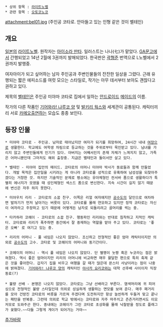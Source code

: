  * 상위 항목 : [[라이트노벨]]
 * 관련 항목 : [[오토코노코]]

attachment:bel01.jpg
(주인공 코타로. 안아들고 있는 인형 같은 것이 벨테인)
== 개요 ==
[[일본]]의 [[라이트노벨]]. 원작자는 [[아이소라 만타]]. 일러스트는 나나(七)가 맡았다. [[GA문고]]에서 간행되었고 14년 2월에 3권까지 발매되었다. 
한국판은 [[곽형준]] 번역으로 L노벨에서 2권까지 발행중.

여자아이가 되고 싶어하는 남자 주인공과 주변인물들의 잔잔한 일상을 그렸다. 근래 유행되는 짧은 에피소드를 여럿 모으는 스타일로, 작가는 아무 데서부터 보아도 괜찮다고 권하고 있다.

제목의 [[벨테인]]은 주인공 미야마 코타로 집에서 일하는 [[안드로이드]] [[메이드]]의 이름. 

작가의 다른 작품인 [[기어와라! 냐루코 양]] 및 [[발키리 웍스]]와 세계관이 공통된다. 캐릭터끼리 서로 [[카메오]]출연하는 모습도 종종 보인다.  

== 등장 인물 ==
 * 미야마 코타로 - 주인공. 남자로 태어났지만 여자가 되기를 희망하여, 24시간 내내 [[여장]]으로 생활한다. 학교에도 여학생 차림으로 등교하는 것을 주위로부터 묵인받고 있다. 남녀를 가리지 않고 주변인들에게 인기가 있다. 아버지는 어째서인지 존재 자체가 느껴지지 않고, 가족은 어머니뿐인데 그마저도 해외 출장중. 지금은 벨테인과 둘이서만 살고 있다.

 * 벨테인 - 미야마 집안의 메이드. 코타로의 어머니 미야마 박사가 동료들과 함께 만들었다. 개발 목적은 집안일을 시키려는 게 아니라 코타로를 성적으로 유혹하여 남성성을 되찾아주겠다는 거창한 것. 하지만 기술적인 문제로 평소에는 유아체형인 컨서바 폼으로 생활하다가 특별히 에너지가 모였을 때 성인체형인 섹스드 폼으로 변신한다. 지속 시간이 길지 않기 때문에 변신은 자주 하지 못한다.

 * 미야우치 리리 - 코타로의 소꿉 친구. 이쪽은 리얼 여자애지만 [[공수도]]의 달인으로 여차하면 발차기가 먼저 날아가는 버릇이 있다. 코타로를 몰래 연모하고 있지만 정작 코타로는 자신이 여자라고 주장하고 있기 때문에 어떻게든 남자로 되돌리려고 골머리를 썩는 중.  

 * 타카하라 코헤이 - 코타로의 소꿉 친구. 행동파인 리리와는 반대로 침착하고 지적인 캐릭터. 코타로와 리리가 폭주하면 중간에서 잘 중재하는 역할을 맡아 주고 있다. 코타로는 '좋은 오빠' 로 여기고 있는 중.

 * 리리의 어머니 - 풀 네임은 나오지 않았다. 조신하고 전형적인 좋은 엄마 캐릭터이지만 의외로 [[공수도]]의 고수. 코타로 및 코헤이의 어머니와 동기간이다.
 
 * 코헤이의 어머니 - 역시 풀 네임은 나오지 않았다. 단 별명이 눗짱 혹은 누코라는 점은 밝혀졌다. 역시 좋은 엄마이지만 리리의 어머니에 비교하면 매우 활달한 편으로 특히 축제 같은 것을 좋아한다. 갑자기 집을 비우고 여행을 갈 때가 많은데 몬스터 사냥이라는 점이 나중에 밝혀졌다. [[기어와라! 냐루코 양]]의 캐릭터인 [[야사카 요리코]]와는 대학 선후배 사이이자 직장동료(?)
 
 * 불량 선배 - 본명은 나오지 않았다. 코타로는 그냥 선배라고 부른다. 염색머리에 귀 피어싱으로 전형적인 불량 스타일인데 의외로 성실하게 생활하는 면모를 보여 준다. 매주 패거리를 모아 건방진 코타로의 버릇을 가르쳐 주겠다며 도전하지만 항상 늘씬하게 두들겨 맞고 끝나는 패턴을 반복중. 그런데 의외로 학교 밖에서는 코타로와 자주 마주치고 츤츤거리면서도 이모저모로 도와주곤 한다. 종내에는 코헤이가 그린 코타로 초상화를 몰래 낙찰받을 정도로 플래그가 꽂혔다.~~다들 그렇게 게이가 되어가는 거야~~



[[추가바람]]


